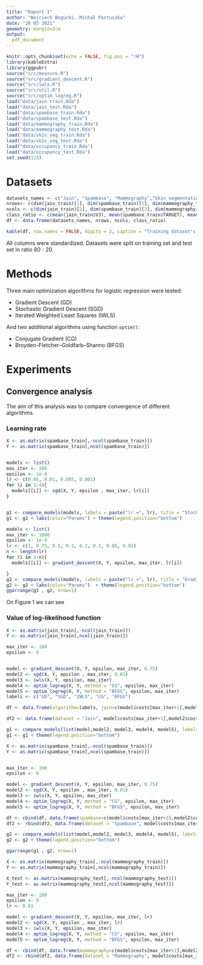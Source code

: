 ```yaml
---
title: "Raport 1"
author: "Wojciech Bogucki, Michał Pastuszka"
date: "28 03 2021"
geometry: margin=2cm
output: 
  pdf_document
---
```


```r
knitr::opts_chunk$set(echo = FALSE, fig.pos = "!H")
library(kableExtra)
library(ggpubr)
source("src/measure.R")
source("src/gradient_descent.R")
source("src/iwls.R")
source("src/util.R")
source("src/optim_logreg.R")
load("data/jain_train.Rda")
load("data/jain_test.Rda")
load("data/spambase_train.Rda")
load("data/spambase_test.Rda")
load("data/mammography_train.Rda")
load("data/mammography_test.Rda")
load("data/skin_seg_train.Rda")
load("data/skin_seg_test.Rda")
load("data/occupancy_train.Rda")
load("data/occupancy_test.Rda")
set.seed(123)


```
# Datasets
```r
datasets_names <- c("Jain", "Spambase", "Mammography","Skin segmentation", "Occupancy")
nrows<- c(dim(jain_train)[1], dim(spambase_train)[1], dim(mammography_train)[1], dim(skin_seg_train)[1], dim(occupancy_train)[1])
ncols <- c(dim(jain_train)[2], dim(spambase_train)[2], dim(mammography_train)[2], dim(skin_seg_train)[2], dim(occupancy_train)[2]) - 1
class_ratio <- c(mean(jain_train$V3), mean(spambase_train$TARGET), mean(mammography_train$class), mean(skin_seg_train$Class), mean(occupancy_train$Occupancy))
df <- data.frame(datasets_names, nrows, ncols, class_ratio)

kable(df, row.names = FALSE, digits = 2, caption = "Training dataset's dimensions", col.names = c("Dataset name","Number of obeservations", "Number of predictors", "Target class ratio" )) %>% kable_styling(full_width = FALSE, latex_options = "hold_position")

```
All columns were standardized. Datasets were split on training set and test set in ratio $80:20$.

# Methods

Three main optimization algorithms for logistic regression were tested:

* Gradient Descent (GD)
* Stochastic Gradient Descent (SGD)
* Iterated Weighted Least Squares (IWLS)

And two additional algorithms using function `optim()`:

* Conjugate Gradient (CG)
* Broyden–Fletcher–Goldfarb–Shanno (BFGS)

# Experiments
## Convergence analysis
The aim of this analysis was to compare convergence of different algorithms.

### Learning rate

```r
X <- as.matrix(spambase_train[,-ncol(spambase_train)])
Y <- as.matrix(spambase_train[,ncol(spambase_train)])


models <- list()
max_iter <- 100
epsilon <- 1e-4
lr <- c(0.05, 0.01, 0.005, 0.001)
for (i in 1:4){
  models[[i]] <- sgd(X, Y, epsilon , max_iter, lr[i])
}


g1 <- compare_models(models, labels = paste("lr =", lr), title = "Stochastic Gradient Descent")
g1 <- g1 + labs(color="Params") + theme(legend.position="bottom")
```

```r
models <- list()
max_iter <- 1000
epsilon <- 1e-4
lr <- c(1, 0.75, 0.5, 0.3, 0.2, 0.1, 0.05, 0.01)
n <- length(lr)
for (i in 1:n){
  models[[i]] <- gradient_descent(X, Y, epsilon, max_iter, lr[i])

}
g2 <- compare_models(models, labels = paste("lr =", lr), title = "Gradient Descent")
g2 <- g2 + labs(color="Params")  + theme(legend.position="bottom")
ggarrange(g1 , g2, nrow=1)
```

On Figure 1 we can see

### Value of log-likelihood function

```r
X <- as.matrix(jain_train[,-ncol(jain_train)])
Y <- as.matrix(jain_train[,ncol(jain_train)])

max_iter <- 100
epsilon <- 0


model <- gradient_descent(X, Y, epsilon, max_iter, 0.75)
model2 <- sgd(X, Y, epsilon , max_iter, 0.01)
model3 <- iwls(X, Y, epsilon, max_iter)
model4 <- optim_logreg(X, Y, method = "CG", epsilon, max_iter)
model5 <- optim_logreg(X, Y, method = "BFGS", epsilon, max_iter)
labels <- c("GD", "SGD", "IWLS", "CG", "BFGS")

df <- data.frame(algorithm=labels, jain=c(model$costs[max_iter+1],model2$costs[max_iter+1], model3$costs[max_iter+1], model4$costs[max_iter+1], model5$costs[max_iter+1]))

df2 <- data.frame(dataset = "Jain", model$costs[max_iter+1],model2$costs[max_iter+1], model3$costs[max_iter+1], model4$costs[max_iter+1], model5$costs[max_iter+1])

g1 <- compare_models(list(model,model2, model3, model4, model5), labels = labels , title = "Dataset Jain")
g1 <- g1 + theme(legend.position="bottom")

```



```r
X <- as.matrix(spambase_train[,-ncol(spambase_train)])
Y <- as.matrix(spambase_train[,ncol(spambase_train)])


max_iter <- 100
epsilon <- 0

model <- gradient_descent(X, Y, epsilon, max_iter, 0.75)
model2 <- sgd(X, Y, epsilon , max_iter, 0.01)
model3 <- iwls(X, Y, epsilon, max_iter)
model4 <- optim_logreg(X, Y, method = "CG", epsilon, max_iter)
model5 <- optim_logreg(X, Y, method = "BFGS", epsilon, max_iter)

df <- cbind(df, data.frame(spambase=c(model$costs[max_iter+1],model2$costs[max_iter+1], model3$costs[max_iter+1], model4$costs[max_iter+1], model5$costs[max_iter+1])))
df2 <- rbind(df2, data.frame(dataset = "Spambase", model$costs[max_iter+1],model2$costs[max_iter+1], model3$costs[max_iter+1], model4$costs[max_iter+1], model5$costs[max_iter+1]))

g2 <- compare_models(list(model,model2, model3, model4, model5), labels = c("GD", "SGD", "IWLS", "CG", "BFGS"), title = "Dataset spambase")
g2 <- g2 + theme(legend.position="bottom")
```


```r
ggarrange(g1 , g2, nrow=1)
```

```r
X <- as.matrix(mammography_train[,-ncol(mammography_train)])
Y <- as.matrix(mammography_train[,ncol(mammography_train)])

X_test <- as.matrix(mammography_test[,-ncol(mammography_test)])
Y_test <- as.matrix(mammography_test[,ncol(mammography_test)])

max_iter <- 100
epsilon <- 0
lr <- 0.01

model <- gradient_descent(X, Y, epsilon, max_iter, lr)
model2 <- sgd(X, Y, epsilon , max_iter, lr)
model3 <- iwls(X, Y, epsilon, max_iter)
model4 <- optim_logreg(X, Y, method = "CG", epsilon, max_iter)
model5 <- optim_logreg(X, Y, method = "BFGS", epsilon, max_iter)

df <- cbind(df, data.frame(mammography=c(model$costs[max_iter+1],model2$costs[max_iter+1], model3$costs[max_iter+1], model4$costs[max_iter+1], model5$costs[max_iter+1])))
df2 <- rbind(df2, data.frame(dataset = "Mammography", model$costs[max_iter+1],model2$costs[max_iter+1], model3$costs[max_iter+1], model4$costs[max_iter+1], model5$costs[max_iter+1]))
```


<!-- ```{r conv_mamm} -->
<!-- compare_models(list(model,model2, model3, model4, model5), labels = c("GD", "SGD", "IWLS", "CG", "BFGS"), title = "Change of loss function for different algorithms on dataset mammography") -->
<!-- ``` -->

<!-- ```{r prep_models_skin, warning=FALSE} -->
<!-- X <- as.matrix(skin_seg_train[,-ncol(skin_seg_train)]) -->
<!-- Y <- as.matrix(skin_seg_train[,ncol(skin_seg_train)]) -->

<!-- X_test <- as.matrix(skin_seg_test[,-ncol(skin_seg_test)]) -->
<!-- Y_test <- as.matrix(skin_seg_test[,ncol(skin_seg_test)]) -->

<!-- max_iter <- 100 -->
<!-- epsilon <- 0 -->
<!-- lr <- 0.01 -->

<!-- model <- gradient_descent(X, Y, epsilon, max_iter, lr) -->
<!-- model2 <- sgd(X, Y, epsilon , max_iter, lr) -->
<!-- model3 <- iwls(X, Y, epsilon, max_iter) -->
<!-- model4 <- optim_logreg(X, Y, method = "CG", epsilon, max_iter) -->
<!-- model5 <- optim_logreg(X, Y, method = "BFGS", epsilon, max_iter) -->

<!-- df2 <- rbind(df2, data.frame(dataset = "Skin segmentation", model$costs[max_iter+1],model2$costs[max_iter+1], model3$costs[max_iter+1], model4$costs[max_iter+1], model5$costs[max_iter+1])) -->
<!-- ``` -->


<!-- ```{r prep_models_occ, warning=FALSE} -->
<!-- X <- as.matrix(occupancy_train[,-ncol(occupancy_train)]) -->
<!-- Y <- as.matrix(occupancy_train[,ncol(occupancy_train)]) -->

<!-- X_test <- as.matrix(occupancy_test[,-ncol(occupancy_test)]) -->
<!-- Y_test <- as.matrix(occupancy_test[,ncol(occupancy_test)]) -->

<!-- max_iter <- 100 -->
<!-- epsilon <- 0 -->
<!-- lr <- 0.01 -->

<!-- model <- gradient_descent(X, Y, epsilon, max_iter, lr) -->
<!-- model2 <- sgd(X, Y, epsilon , max_iter, lr) -->
<!-- model3 <- iwls(X, Y, epsilon, max_iter) -->
<!-- model4 <- optim_logreg(X, Y, method = "CG", epsilon, max_iter) -->
<!-- model5 <- optim_logreg(X, Y, method = "BFGS", epsilon, max_iter) -->

<!-- df <- cbind(df, data.frame(occupancy=c(model$costs[max_iter+1],model2$costs[max_iter+1], model3$costs[max_iter+1], model4$costs[max_iter+1], model5$costs[max_iter+1]))) -->
<!-- df2 <- rbind(df2, data.frame(dataset = "Occupancy", model$costs[max_iter+1],model2$costs[max_iter+1], model3$costs[max_iter+1], model4$costs[max_iter+1], model5$costs[max_iter+1])) -->
<!-- ``` -->


<!-- ```{r table} -->
<!-- knitr::kable(df, digits = 3, row.names = FALSE, caption = "Final loss for different algorithms on various datasets", col.names = c("Algorithm", "Jain", "Spambase", "Mammography", "Occupancy")) %>% kable_styling(full_width = FALSE) %>% column_spec(1, border_right = TRUE) -->
<!-- ``` -->



